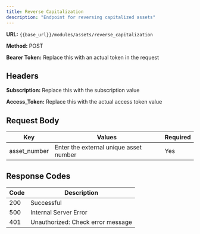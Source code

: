 ```yaml
---
title: Reverse Capitalization
description: "Endpoint for reversing capitalized assets"
---
```


**URL:** `{{base_url}}/modules/assets/reverse_capitalization`  <br />

**Method:** POST  <br />

**Bearer Token:** Replace this with an actual token in the request

## Headers
**Subscription:** Replace this with the subscription value  <br />

**Access_Token:** Replace this with the actual access token value

## Request Body

| Key           | Values                                   | Required |
| ------------- | ---------------------------------------- | -------- |
| asset_number  | Enter the external unique asset number   | Yes      |

## Response Codes

| Code | Description                        |
| ---- | ---------------------------------- |
| 200  | Successful                         |
| 500  | Internal Server Error              |
| 401  | Unauthorized: Check error message  |
